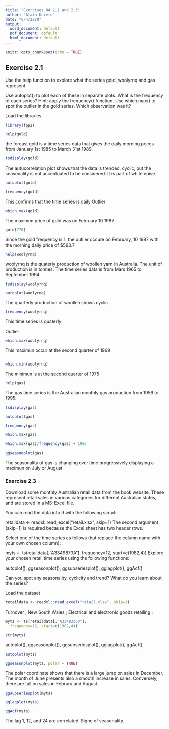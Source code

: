 ---
title: "Exercises HA 2.1 and 2.3"
author: "Alain Kuiete"
date: "6/4/2020"
output:
  word_document: default
  pdf_document: default
  html_document: default
---

```{r setup, include=FALSE}
knitr::opts_chunk$set(echo = TRUE)
```

## Exercise 2.1 
Use the help function to explore what the series gold, woolyrnq and gas represent.

Use autoplot() to plot each of these in separate plots.
What is the frequency of each series? Hint: apply the frequency() function.
Use which.max() to spot the outlier in the gold series. Which observation was it?

Load the libraries
```{r}
library(fpp2)
```


```{r}
help(gold)
```
the forcast gold is a time series data that gives the daily morning prices from January 1st 1985 to March 31st 1989.

```{r}
tsdisplay(gold)
```

The autucorrelation plot shows that the data is  trended, cyclic, but the seasonality is not accentuated to be considered. It is part of white noise.
```{r}
autoplot(gold)
```



```{r}
frequency(gold)
```
 This confirms that the time series is daily
Outlier
```{r}
which.max(gold)
```
The maximun price of gold was on February 10 1987


```{r}
gold[770]
```
Since the gold frequency is 1, the outlier occure on February, 10 1987 with the morning daily price of $593.7




```{r}
help(woolyrnq)
```
woolyrnq is the quaterly production of woollen yarn in Australia.
The unit of production is in tonnes. The time series data is from Mars 1965 to September 1994.

```{r}
tsdisplay(woolyrnq)
```

```{r}
autoplot(woolyrnq)
```
The quarterly production of woollen shows cyclic

```{r}
frequency(woolyrnq)
```
This time series is quaterly

Outlier
```{r}
which.max(woolyrnq)
```
This maximun occur at the second quarter of 1969


```{r}

```


```{r}
which.min(woolyrnq)
```
The minimun is at the second  quarter of 1975

```{r}
help(gas)
```
The gas time series is the Australian monthly gas production from 1956 to 1995.


```{r}
tsdisplay(gas)
```

```{r}
autoplot(gas)
```


```{r}
frequency(gas)
```



```{r}
which.max(gas)
```



```{r}
which.max(gas)/frequency(gas) + 1956
```



```{r}
ggseasonplot(gas)
```

The seasonality of gas is changing over time progressively displaying a maximun on July or August


### Exercise 2.3
Download some monthly Australian retail data from the book website. These represent retail sales in various categories for different Australian states, and are stored in a MS-Excel file.

You can read the data into R with the following script:


retaildata <- readxl::read_excel("retail.xlsx", skip=1)
The second argument (skip=1) is required because the Excel sheet has two header rows.

Select one of the time series as follows (but replace the column name with your own chosen column):

myts <- ts(retaildata[,"A3349873A"],
  frequency=12, start=c(1982,4))
Explore your chosen retail time series using the following functions:

autoplot(), ggseasonplot(), ggsubseriesplot(), gglagplot(), ggAcf()

Can you spot any seasonality, cyclicity and trend? What do you learn about the series?


Load the dataset
```{r}
retaildata <- readxl::read_excel("retail.xlsx", skip=1)
```

Turnover ;  New South Wales ;  Electrical and electronic goods retailing ;
```{r}
myts <- ts(retaildata[,"A3349336V"],
  frequency=12, start=c(1982,4))
```

```{r}
str(myts)
```


autoplot(), ggseasonplot(), ggsubseriesplot(), gglagplot(), ggAcf()
```{r}
autoplot(myts)
```



```{r}
ggseasonplot(myts, polar = TRUE)
```
The polar coordinate shows that there is a large jump on sales in December. The month of June presents also a smooth increase in sales. Conversely, there are fall on sales in Februry and August.

```{r}
ggsubseriesplot(myts)
```


```{r}
gglagplot(myts)
```

```{r}
ggAcf(myts)
```

The lag 1, 12, and 24 are correlated. Signe of seasonality.























































